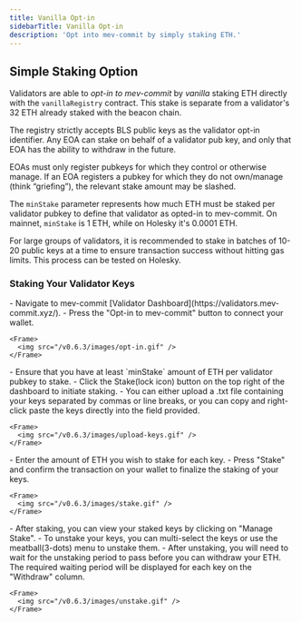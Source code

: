 ```yaml
---
title: Vanilla Opt-in
sidebarTitle: Vanilla Opt-in
description: 'Opt into mev-commit by simply staking ETH.'
---
```


## Simple Staking Option

Validators are able to _opt-in to mev-commit_ by _vanilla_ staking ETH directly with the `vanillaRegistry` contract. This stake is separate from a validator's 32 ETH already staked with the beacon chain.

The registry strictly accepts BLS public keys as the validator opt-in identifier. Any EOA can stake on behalf of a validator pub key, and only that EOA has the ability to withdraw in the future.

<Warning>
EOAs must only register pubkeys for which they control or otherwise manage. If an EOA registers a pubkey for which they do not own/manage (think “griefing”), the relevant stake amount may be slashed.
</Warning>

The `minStake` parameter represents how much ETH must be staked per validator pubkey to define that validator as opted-in to mev-commit. On mainnet, `minStake` is 1 ETH, while on Holesky it's 0.0001 ETH.

<Note> For large groups of validators, it is recommended to stake in batches of 10-20 public keys at a time to ensure transaction success without hitting gas limits. This process can be tested on Holesky. </Note>
    
### Staking Your Validator Keys

<Steps>
  <Step title="Visit the Validator Dashboard">
    - Navigate to mev-commit [Validator Dashboard](https://validators.mev-commit.xyz/).
    - Press the "Opt-in to mev-commit" button to connect your wallet.

    <Frame>
      <img src="/v0.6.3/images/opt-in.gif" />
    </Frame>
  </Step>

  <Step title="ETH">   
    - Ensure that you have at least `minStake` amount of ETH per validator pubkey to stake.
  </Step>

  <Step title="Stake Your Validator Keys"> 
    - Click the Stake(lock icon) button on the top right of the dashboard to initiate staking.
    - You can either upload a .txt file containing your keys separated by commas or line breaks, or you can copy and right-click paste the keys directly into the field provided.

    <Frame>
      <img src="/v0.6.3/images/upload-keys.gif" />
    </Frame>
  </Step>

  <Step title="Enter Stake Amounts">  
    - Enter the amount of ETH you wish to stake for each key.
    - Press "Stake" and confirm the transaction on your wallet to finalize the staking of your keys.

    <Frame>
      <img src="/v0.6.3/images/stake.gif" />
    </Frame>
  </Step>

  <Step title="Manage Your Staked Keys"> 
    - After staking, you can view your staked keys by clicking on "Manage Stake".
    - To unstake your keys, you can multi-select the keys or use the meatball(3-dots) menu to unstake them.
    - After unstaking, you will need to wait for the unstaking period to pass before you can withdraw your ETH. The required waiting period will be displayed for each key on the "Withdraw" column.

    <Frame>
      <img src="/v0.6.3/images/unstake.gif" />
    </Frame>
  </Step>
</Steps> 
